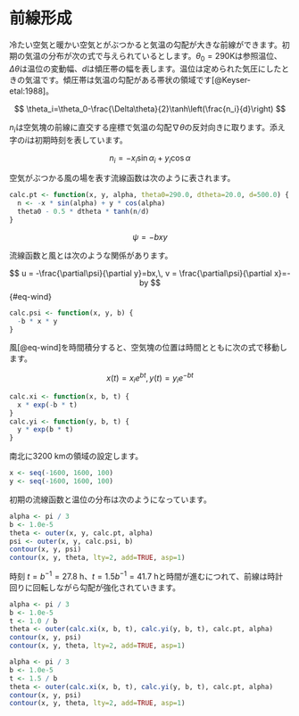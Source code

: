 # 前線形成

冷たい空気と暖かい空気とがぶつかると気温の勾配が大きな前線ができます。初期の気温の分布が次の式で与えられているとします。$\theta_0=290$Kは参照温位、$\Delta\theta$は温位の変動幅、$d$は傾圧帯の幅を表します。温位は定められた気圧にしたときの気温です。傾圧帯は気温の勾配がある帯状の領域です[@Keyser-etal:1988]。

$$
\theta_i=\theta_0-\frac{\Delta\theta}{2}\tanh\left(\frac{n_i}{d}\right)
$$

$n_i$は空気塊の前線に直交する座標で気温の勾配$\nabla\theta$の反対向きに取ります。添え字の$i$は初期時刻を表しています。

$$
n_i = -x_i\sin\alpha_i + y_i\cos\alpha
$$

空気がぶつかる風の場を表す流線函数は次のように表されます。

```{r}
calc.pt <- function(x, y, alpha, theta0=290.0, dtheta=20.0, d=500.0) {
  n <- -x * sin(alpha) + y * cos(alpha)
  theta0 - 0.5 * dtheta * tanh(n/d)
}
```

$$
\psi = -bxy
$$

流線函数と風とは次のような関係があります。

$$
u = -\frac{\partial\psi}{\partial y}=bx,\, v = \frac{\partial\psi}{\partial x}=-by
$$ {#eq-wind}

```{r}
calc.psi <- function(x, y, b) {
  -b * x * y
}
```

風[@eq-wind]を時間積分すると、空気塊の位置は時間とともに次の式で移動します。

$$
x(t) = x_ie^{bt},\,y(t)=y_ie^{-bt}
$$

```{r}
calc.xi <- function(x, b, t) {
  x * exp(-b * t)
}
calc.yi <- function(y, b, t) {
  y * exp(b * t)
}
```

南北に3200 kmの領域の設定します。

```{r}
x <- seq(-1600, 1600, 100)
y <- seq(-1600, 1600, 100)
```

初期の流線函数と温位の分布は次のようになっています。

```{r, fig.width=5, fig.height=5}
alpha <- pi / 3
b <- 1.0e-5
theta <- outer(x, y, calc.pt, alpha)
psi <- outer(x, y, calc.psi, b)
contour(x, y, psi)
contour(x, y, theta, lty=2, add=TRUE, asp=1)
```

時刻 $t=b^{-1}=27.8$ h、$t=1.5b^{-1}=41.7$ hと時間が進むにつれて、前線は時計回りに回転しながら勾配が強化されていきます。

```{r, fig.width=5, fig.height=5}
alpha <- pi / 3
b <- 1.0e-5
t <- 1.0 / b
theta <- outer(calc.xi(x, b, t), calc.yi(y, b, t), calc.pt, alpha)
contour(x, y, psi)
contour(x, y, theta, lty=2, add=TRUE, asp=1)
```

```{r, fig.width=5, fig.height=5}
alpha <- pi / 3
b <- 1.0e-5
t <- 1.5 / b
theta <- outer(calc.xi(x, b, t), calc.yi(y, b, t), calc.pt, alpha)
contour(x, y, psi)
contour(x, y, theta, lty=2, add=TRUE, asp=1)
```

